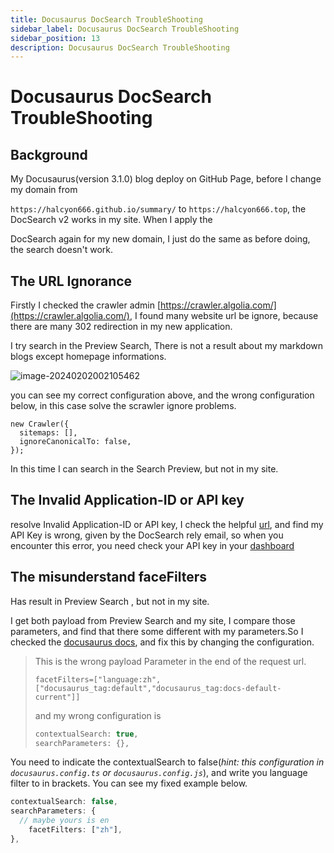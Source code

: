 ```yaml
---
title: Docusaurus DocSearch TroubleShooting
sidebar_label: Docusaurus DocSearch TroubleShooting
sidebar_position: 13
description: Docusaurus DocSearch TroubleShooting
---
```


# Docusaurus DocSearch TroubleShooting

## Background

My Docusaurus(version 3.1.0) blog deploy on GitHub Page, before I change my domain from 

`https://halcyon666.github.io/summary/` to `https://halcyon666.top`, the DocSearch v2 works in my site. When I apply the 

DocSearch again for my new domain, I just do the same as before doing, the search doesn't work.

## The URL Ignorance

Firstly I checked the crawler admin [https://crawler.algolia.com/](https://crawler.algolia.com/), I found many website url be ignore, because there are many 302 redirection in my new application.

I try search in the Preview Search, There is not a result about my markdown blogs except homepage informations.

![image-20240202002105462](https://s2.loli.net/2024/02/02/eM7Vc45PLlyGJYw.png)


you can see my correct configuration above, and the wrong configuration below, in this case solve the scrawler ignore problems.

```react
new Crawler({
  sitemaps: [],
  ignoreCanonicalTo: false,
});
```

In this time I can search in the Search Preview, but not in my site.

## The Invalid Application-ID or API key

resolve Invalid Application-ID or API key, I check the helpful [url](https://support.algolia.com/hc/en-us/articles/11217017604497-Why-am-I-getting-403-error-message-Invalid-Application-ID-or-API-key-status-403-with-DocSearch), and find my API Key is wrong, given by the DocSearch rely email, so when you encounter this error, you need check your API key in your [dashboard](https://dashboard.algolia.com/account/api-keys)



## The misunderstand faceFilters

Has result in Preview Search , but not in my site.

I get both payload from Preview Search and my site, I compare those parameters, and find that there some different with my parameters.So I checked the [docusaurus docs](https://docusaurus.io/docs/search#contextual-search), and fix this by changing the configuration.

> This is the wrong payload Parameter in the end of the request url.
>
> `facetFilters=["language:zh",["docusaurus_tag:default","docusaurus_tag:docs-default-current"]]`
>
> and my wrong configuration is 
>
> ```ts
> contextualSearch: true,
> searchParameters: {},
> ```
>

You need to indicate the contextualSearch to false(*hint: this configuration in `docusaurus.config.ts` or `docusaurus.config.js`*), and write you language filter to in brackets. You can see my fixed example below.

```ts
contextualSearch: false,
searchParameters: {
  // maybe yours is en
	facetFilters: ["zh"],
},
```
